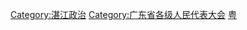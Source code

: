 [[Category:湛江政治|Category:湛江政治]]
[[Category:广东省各级人民代表大会|Category:广东省各级人民代表大会]]
[[Category:设区的市人民代表大会|粤]]